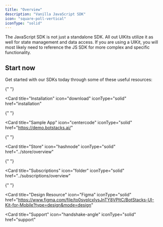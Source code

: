 ```yaml
---
title: "Overview"
description: "Vanilla JavaScript SDK"
icon: "square-poll-vertical"
iconType: "solid"
---
```


The JavaScript SDK is not just a standalone SDK. All out UIKits utilize it as well for state management and data access. If you are using a UIKit, you will most likely need to reference the JS SDK for more complex and specific functionality.

## Start now

Get started with our SDKs today through some of these useful resources:

<CardGroup cols={2}>

{" "}

<Card
  title="Installation"
  icon="download"
  iconType="solid"
  href="installation"
></Card>

{" "}

<Card
  title="Sample App"
  icon="centercode"
  iconType="solid"
  href="https://demo.botstacks.ai/"
></Card>

{" "}

<Card
  title="Store"
  icon="hashnode"
  iconType="solid"
  href="../store/overview"
></Card>


{" "}

<Card
  title="Subscriptions"
  icon="folder"
  iconType="solid"
  href="../subscriptions/overview"
></Card>


{" "}

<Card
  title="Design Resource"
  icon="Figma"
  iconType="solid"
  href="https://www.figma.com/file/to0svpIcxIysJnTY8VPltC/BotStacks-UI-Kit-for-Mobile?type=design&mode=design"
></Card>

<Card
title="Support"
icon="handshake-angle"
iconType="solid"
href="support"
></Card>

</CardGroup>
